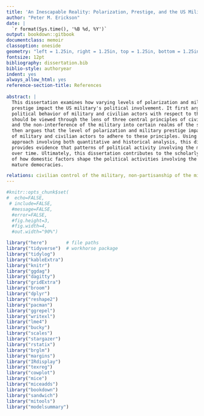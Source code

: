 ```yaml
---
title: 'An Inescapable Reality: Polarization, Prestige, and the US Military in Politics'
author: "Peter M. Erickson"
date: |
  `r format(Sys.time(), '%B %d, %Y')`
output: bookdown::gitbook
documentclass: memoir
classoption: oneside
geometry: "left = 1.25in, right = 1.25in, top = 1.25in, bottom = 1.25in"
fontsize: 12pt
bibliography: dissertation.bib
biblio-style: authoryear
indent: yes
always_allow_html: yes
reference-section-title: References
  
abstract: |
  This dissertation examines how varying levels of polarization and military
  prestige impact the US military's political involvement. It first argues that the
  political behavior of military and civilian actors with respect to the military
  should be viewed through the lens of three central principles of civil-military
  and the non-interference of the military into certain realms of the state. The dissertation
  then argues that the level of polarization and military prestige impact the willingness
  of military and civilian actors to adhere to these principles. Using a mixed methods
  approach involving both quantitative and historical analysis, this dissertation
  provides evidence that patterns of political activity involving the military change
  over time. Ultimately, this dissertation contributes to the scholarly understanding
  of how domestic factors shape the political activities involving the military in
  mature democracies.

relations: civilian control of the military, non-partisanship of the military institution
---
```



```r
#knitr::opts_chunk$set(
#  echo=FALSE,
 # include=FALSE,
  #message=FALSE,
  #error=FALSE,
  #fig.height=3,
  #fig.width=4,
  #out.width="90%")

```

```r
library("here")       # file paths
library("tidyverse")  # workhorse package
library("tidylog")
library("kableExtra")
library("knitr")
library("ggdag")
library("dagitty")
library("gridExtra")
library("broom")
library("dplyr")
library("reshape2")
library("pacman")
library("ggrepel")
library("writexl")
library("lme4")
library("bucky")
library("scales")
library("stargazer")
library("rstatix")
library("brglm")
library("margins")
library("IRdisplay")
library("texreg")
library("cowplot")
library("mice")
library("miceadds")
library("bookdown")
library("sandwich")
library("mitools")
library("modelsummary")
```


  \cleardoublepage
  \setcounter{page}{1}
  \pagenumbering{roman}
  \tableofcontents
  
  \clearpage
  \listoftables 
  
  \clearpage
  \listoffigures
  
  \RaggedRight





\mainmatter
\pagenumbering{arabic}
\DoubleSpacing
\setlength{\parindent}{2ex}
\newpage
